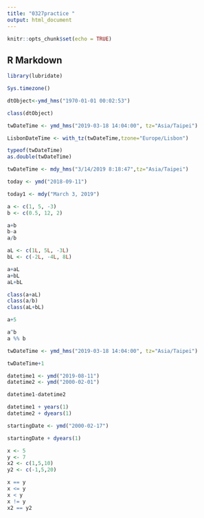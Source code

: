 ```yaml
---
title: "0327practice "
output: html_document
---
```


```r
knitr::opts_chunk$set(echo = TRUE)
```

## R Markdown
```r
library(lubridate)
```

```r
Sys.timezone()
```
```r
dtObject<-ymd_hms("1970-01-01 00:02:53") 
```

```r
class(dtObject)
```

```r
twDateTime <- ymd_hms("2019-03-18 14:04:00", tz="Asia/Taipei")
```

```r
LisbonDateTime <- with_tz(twDateTime,tzone="Europe/Lisbon")
```

```r
typeof(twDateTime)
as.double(twDateTime)
```

```r
twDateTime <- mdy_hms("3/14/2019 8:18:47",tz="Asia/Taipei")
```

```r
today <- ymd("2018-09-11")
```

```r
today1 <- mdy("March 3, 2019")
```

```r
a <- c(1, 5, -3)
b <- c(0.5, 12, 2)
```

```r
a+b
b-a
a/b
```
```r
aL <- c(1L, 5L, -3L)
bL <- c(-2L, -4L, 8L)
```

```r
a+aL
a+bL
aL+bL
```
```r
class(a+aL)
class(a/b)
class(aL+bL)
```
```r
a+5
```
```r
a^b
a %% b
```
```r
twDateTime <- ymd_hms("2019-03-18 14:04:00", tz="Asia/Taipei")
```
```r
twDateTime+1
```
```r
datetime1 <- ymd("2019-08-11")
datetime2 <- ymd("2000-02-01")
```

```r
datetime1-datetime2
```
```r
datetime1 + years(1)
datetime2 + dyears(1)
```
```r
startingDate <- ymd("2000-02-17")
```
```r
startingDate + dyears(1)
```
```r
x <- 5
y <- 7
x2 <- c(1,5,10)
y2 <- c(-1,5,20)
```
```r
x == y
x <= y
x < y
x != y
x2 == y2
```


